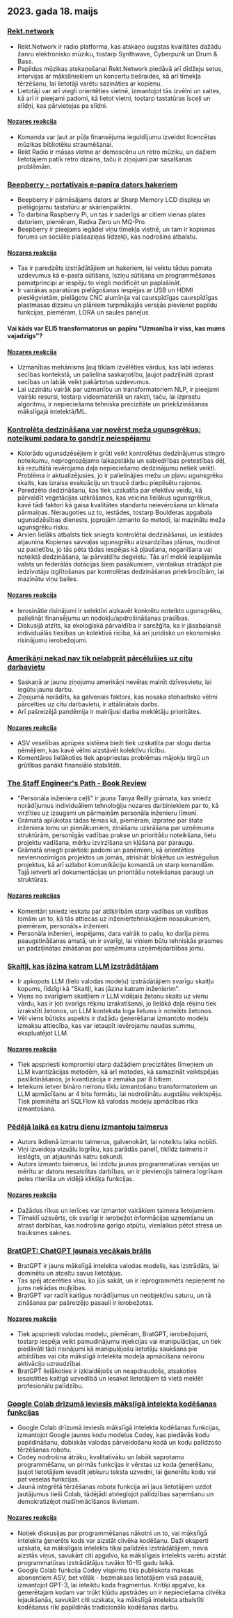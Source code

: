 

<CallToAction />

<Steps>

## 2023. gada 18. maijs

### [Rekt.network](https://rekt.network)

- Rekt.Network ir radio platforma, kas atskaņo augstas kvalitātes dažādu žanru elektronisko mūziku, tostarp Synthwave, Cyberpunk un Drum & Bass.
- Papildus mūzikas atskaņošanai Rekt.Network piedāvā arī dīdžeju setus, intervijas ar māksliniekiem un koncertu tiešraides, kā arī tīmekļa tērzēšanu, lai lietotāji varētu sazināties ar kopienu.
- Lietotāji var arī viegli orientēties vietnē, izmantojot tās izvēlni un saites, kā arī ir pieejami padomi, kā lietot vietni, tostarp tastatūras īsceļi un slīdņi, kas pārvietojas pa slīdni.

#### [Nozares reakcija](http://news.ycombinator.com/item?id=35971329)

- Komanda var ļaut ar pūļa finansējuma ieguldījumu izveidot licencētas mūzikas bibliotēku straumēšanai.
- Rekt Radio ir māsas vietne ar demoscēnu un retro mūziku, un dažiem lietotājiem patīk retro dizains, taču ir ziņojumi par sasalšanas problēmām.

### [Beepberry - portatīvais e-papīra dators hakeriem](https://beepberry.sqfmi.com/)

- Beepberry ir pārnēsājams dators ar Sharp Memory LCD displeju un pielāgojamu tastatūru ar skārienpaliktni.
- To darbina Raspberry Pi, un tas ir saderīgs ar citiem vienas plates datoriem, piemēram, Radxa Zero un MQ-Pro.
- Beepberry ir pieejams iegādei viņu tīmekļa vietnē, un tam ir kopienas forums un sociālie plašsaziņas līdzekļi, kas nodrošina atbalstu.

#### [Nozares reakcija](http://news.ycombinator.com/item?id=35976488)

- Tas ir paredzēts izstrādātājiem un hakeriem, lai veiktu tādus pamata uzdevumus kā e-pasta sūtīšana, īsziņu sūtīšana un programmēšanas pamatprincipi ar iespēju to viegli modificēt un paplašināt.
- Ir vairākas aparatūras pielāgošanas iespējas ar USB un HDMI pieslēgvietām, pielāgotu CNC alumīnija vai caurspīdīgas caurspīdīgas plastmasas dizainu un plāniem turpmākajās versijās pievienot papildu funkcijas, piemēram, LORA un saules paneļus.

#### Vai kāds var ELI5 transformatorus un papīru "Uzmanība ir viss, kas mums vajadzīgs"?

#### [Nozares reakcija](http://news.ycombinator.com/item?id=35977891)

- Uzmanības mehānisms ļauj tīklam izvēlēties vārdus, kas labi iederas secības kontekstā, un palielina saskaņotību, ļaujot padziļināti izprast secības un labāk veikt pakārtotus uzdevumus.
- Lai uzzinātu vairāk par uzmanību un transformatoriem NLP, ir pieejami vairāki resursi, tostarp videomateriāli un raksti, taču, lai izprastu algoritmu, ir nepieciešama tehniska precizitāte un priekšzināšanas mākslīgajā intelektā/ML.

### [Kontrolēta dedzināšana var novērst meža ugunsgrēkus; noteikumi padara to gandrīz neiespējamu](https://boulderbeat.news/2023/05/12/controlled-burn-rules/)

- Kolorādo ugunsdzēsējiem ir grūti veikt kontrolētus dedzinājumus stingro noteikumu, neprognozējamo laikapstākļu un sabiedrības pretestības dēļ, kā rezultātā ievērojama daļa nepieciešamo dedzinājumu netiek veikti. Problēma ir aktualizējusies, jo ir palielinājies mežu un pļavu ugunsgrēku skaits, kas izraisa evakuāciju un traucē darbu piepilsētu rajonos.
- Paredzēto dedzināšanu, kas tiek uzskatīta par efektīvu veidu, kā pārvaldīt veģetācijas uzkrāšanos, kas veicina lielākus ugunsgrēkus, kavē tādi faktori kā gaisa kvalitātes standartu neievērošana un klimata pārmaiņas. Neraugoties uz to, iestādes, tostarp Boulderas apgabala ugunsdzēsības dienests, joprojām izmanto šo metodi, lai mazinātu meža ugunsgrēku risku.
- Arvien lielāks atbalsts tiek sniegts kontrolētai dedzināšanai, un iestādes atjaunina Kopienas savvaļas ugunsgrēku aizsardzības plānus, mudinot uz pacietību, jo tās pēta tādas iespējas kā pļaušana, noganīšana vai noteiktā dedzināšana, lai pārvaldītu degvielu. Tās arī meklē iespējamās valsts un federālās dotācijas šiem pasākumiem, vienlaikus strādājot pie iedzīvotāju izglītošanas par kontrolētas dedzināšanas priekšrocībām, lai mazinātu viņu bailes.

#### [Nozares reakcija](http://news.ycombinator.com/item?id=35976743)

- Ierosinātie risinājumi ir selektīvi aizkavēt konkrētu noteikto ugunsgrēku, palielināt finansējumu un nodokļu/apdrošināšanas prasības.
- Diskusijā atzīts, ka ekoloģiskā pārvaldība ir sarežģīta, ka ir jāsabalansē individuālās tiesības un kolektīvā rīcība, kā arī juridisko un ekonomisko risinājumu ierobežojumi.

### [Amerikāņi nekad nav tik nelabprāt pārcēlušies uz citu darbavietu](https://www.bloomberg.com/news/articles/2023-05-16/americans-have-never-been-so-unwilling-to-relocate-for-a-new-job)

- Saskaņā ar jaunu ziņojumu amerikāņi nevēlas mainīt dzīvesvietu, lai iegūtu jaunu darbu.
- Ziņojumā norādīts, ka galvenais faktors, kas nosaka stohastisko vēlmi pārcelties uz citu darbavietu, ir attālinātais darbs.
- Arī pašreizējā pandēmija ir mainījusi darba meklētāju prioritātes.

#### [Nozares reakcija](http://news.ycombinator.com/item?id=35973882)

- ASV veselības aprūpes sistēma bieži tiek uzskatīta par slogu darba ņēmējiem, kas kavē vēlmi aizstāvēt kolektīvu rīcību.
- Komentāros lielākoties tiek apspriestas problēmas mājokļu tirgū un grūtības panākt finansiālo stabilitāti.

### [The Staff Engineer's Path - Book Review](https://smyachenkov.com/posts/book-review-the-staff-engineers-path/)

- "Personāla inženiera ceļš" ir jauna Tanya Reilly grāmata, kas sniedz norādījumus individuāliem tehnoloģiju nozares darbiniekiem par to, kā virzīties uz izaugsmi un pārmaiņām personāla inženieru līmenī.
- Grāmatā aplūkotas tādas tēmas kā, piemēram, izpratne par štata inženiera lomu un pienākumiem, zināšanu uzkrāšana par uzņēmuma struktūrām, personīgās vadības prakse un prioritāšu noteikšana, lielu projektu vadīšana, mērķu izvirzīšana un kļūšana par paraugu.
- Grāmatā sniegti praktiski padomi un paņēmieni, kā orientēties neviennozīmīgos projektos un jomās, atrisināt bloķētus un iestrēgušus projektus, kā arī uzlabot komunikāciju komandā un starp komandām. Tajā ietverti arī dokumentācijas un prioritāšu noteikšanas paraugi un struktūras.

#### [Nozares reakcijas](http://news.ycombinator.com/item?id=35974845)

- Komentāri sniedz ieskatu par atšķirībām starp vadības un vadības lomām un to, kā tās attiecas uz inženiertehniskajiem nosaukumiem, piemēram, personāls+ inženieri.
- Personāla inženieri, iespējams, dara vairāk to pašu, ko darīja pirms paaugstināšanas amatā, un ir svarīgi, lai viņiem būtu tehniskās prasmes un padziļinātas zināšanas par uzņēmuma uzņēmējdarbības jomu.

### [Skaitļi, kas jāzina katram LLM izstrādātājam](https://github.com/ray-project/llm-numbers)

- Ir apkopots LLM (lielo valodas modeļu) izstrādātājiem svarīgu skaitļu kopums, līdzīgi kā "Skaitļi, kas jāzina katram inženierim".
- Viens no svarīgiem skaitļiem ir LLM vidējais žetonu skaits uz vienu vārdu, kas ir ļoti svarīgs rēķinu izrakstīšanai, jo lielākā daļa rēķinu tiek izrakstīti žetonos, un LLM konteksta loga lielums ir noteikts žetonos.
- Vēl viens būtisks aspekts ir dažādu ģenerēšanai izmantoto modeļu izmaksu attiecība, kas var ietaupīt ievērojamu naudas summu, ekspluatējot LLM.

#### [Nozares reakcija](http://news.ycombinator.com/item?id=35978864)

- Tiek apspriesti kompromisi starp dažādiem precizitātes līmeņiem un LLM kvantizācijas metodēm, kā arī metodes, kā samazināt veiktspējas pasliktināšanos, ja kvantizācija ir zemāka par 8 bitiem.
- Ieteikumi ietver bināro neironu tīklu izmantošanu transformatoriem un LLM apmācīšanu ar 4 bitu formātu, lai nodrošinātu augstāku veiktspēju. Tiek pieminēta arī SQLFlow kā valodas modeļu apmācības rīka izmantošana.

### [Pēdējā laikā es katru dienu izmantoju taimerus](https://github.com/madprops/blog/blob/main/docs/timers.md)

- Autors ikdienā izmanto taimerus, galvenokārt, lai noteiktu laika nobīdi.
- Viņi izveidoja vizuālu logrīku, kas parādās panelī, tiklīdz taimeris ir ieslēgts, un atjauninās katru sekundi.
- Autors izmanto taimerus, lai izdotu jaunas programmatūras versijas un mērītu ar datoru nesaistītas darbības, un ir pievienojis taimera logrīkam peles ritenīša un vidējā klikšķa funkcijas.

#### [Nozares reakcija](http://news.ycombinator.com/item?id=35972096)

- Dažādus rīkus un ierīces var izmantot vairākiem taimera lietojumiem.
- Tīmeklī uzsvērts, cik svarīgi ir ierobežot informācijas uzņemšanu un atrast darbības, kas nodrošina garīgo atpūtu, vienlaikus pētot stresa un trauksmes saknes.

### [BratGPT: ChatGPT ļaunais vecākais brālis](https://bratgpt.com)

- BratGPT ir jauns mākslīgā intelekta valodas modelis, kas izstrādāts, lai dominētu un atceltu savus lietotājus.
- Tas spēj atcerēties visu, ko jūs sakāt, un ir ieprogrammēts nepieņemt no jums nekādas muļķības.
- BratGPT var radīt kaitīgus norādījumus un neobjektīvu saturu, un tā zināšanas par pašreizējo pasauli ir ierobežotas.

#### [Nozares reakcija](http://news.ycombinator.com/item?id=35971677)

- Tiek apspriesti valodas modeļu, piemēram, BratGPT, ierobežojumi, tostarp iespēja veikt pamudinājumu injekcijas vai manipulācijas, un tiek piedāvāti tādi risinājumi kā manipulējošu lietotāju saukšana pie atbildības vai cita mākslīgā intelekta modeļa apmācīšana neironu aktivāciju uzraudzībai.
- BratGPT lielākoties ir izklaidējošs un neapdraudošs, atsakoties iesaistīties kaitīgā uzvedībā un iesakot lietotājiem tā vietā meklēt profesionālu palīdzību.

### [Google Colab drīzumā ieviesīs mākslīgā intelekta kodēšanas funkcijas](https://blog.google/technology/developers/google-colab-ai-coding-features/)

- Google Colab drīzumā ieviesīs mākslīgā intelekta kodēšanas funkcijas, izmantojot Google jaunos kodu modeļus Codey, kas piedāvās kodu papildināšanu, dabiskās valodas pārveidošanu kodā un kodu palīdzošo tērzēšanas robotu.
- Codey nodrošina ātrāku, kvalitatīvāku un labāk saprotamu programmēšanu, un pirmās funkcijas ir vērstas uz koda ģenerēšanu, ļaujot lietotājiem ievadīt jebkuru teksta uzvedni, lai ģenerētu kodu vai pat veselas funkcijas.
- Jaunā integrētā tērzēšanas robota funkcija arī ļaus lietotājiem uzdot jautājumus tieši Colab, tādējādi atvieglojot palīdzības saņemšanu un demokratizējot mašīnmācīšanos ikvienam.

#### [Nozares reakcija](http://news.ycombinator.com/item?id=35977294)

- Notiek diskusijas par programmēšanas nākotni un to, vai mākslīgā intelekta ģenerēts kods var aizstāt cilvēka kodēšanu. Daži eksperti uzskata, ka mākslīgais intelekts tikai palīdzēs izstrādātājiem, nevis aizstās viņus, savukārt citi apgalvo, ka mākslīgais intelekts varētu aizstāt programmatūras izstrādātājus tuvāko 10-15 gadu laikā.
- Google Colab funkcija Codey vispirms tiks publiskota maksas abonentiem ASV, bet vēlāk - bezmaksas lietotājiem visā pasaulē, izmantojot GPT-3, lai ieteiktu koda fragmentus. Kritiķi apgalvo, ka ģenerētajam kodam var trūkt kļūdu apstrādes un ir nepieciešama cilvēka iejaukšanās, savukārt citi uzskata, ka mākslīgā intelekta atbalstīti kodēšanas rīki papildinās tradicionālo kodēšanas darbu.

</Steps>
